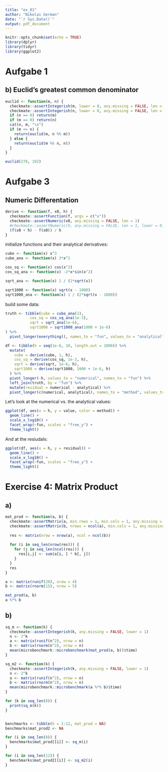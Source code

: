 ```yaml
---
title: "ex_01"
author: "Nikolai German"
date: "`r Sys.Date()`"
output: pdf_document
---
```


```r
knitr::opts_chunk$set(echo = TRUE)
library(dplyr)
library(tidyr)
library(ggplot2)
```

# Aufgabe 1

## b) Euclid's greatest common denominator

```r
euclid <- function(m, n) {
  checkmate::assertIntegerish(m, lower = 0, any.missing = FALSE, len = 1)
  checkmate::assertIntegerish(n, lower = 0, any.missing = FALSE, len = 1)
  if (n == 0) return(m)
  if (m == 0) return(n)
  cat(n, m, "\n")
  if (m <= n) {
    return(euclid(m, n %% m))
  } else {
    return(euclid(m %% n, n))
  }
}

euclid(270, 192)
```

# Aufgabe 3
## Numeric Differentation

```r
derive <- function(f, x0, h) {
  checkmate::assertFunction(f, args = c("x"))
  checkmate::assertNumeric(x0, any.missing = FALSE, len = 1)
  #checkmate::assertNumeric(h, any.missing = FALSE, len = 1, lower = 0)
  (f(x0 + h) - f(x0)) / h
}
```

initialize functions and their analytical derivatives:

```r
cube <- function(x) x^3
cube_ana <- function(x) 3*x^2

cos_sq <- function(x) cos(x^2)
cos_sq_ana <- function(x) -2*x*sin(x^2)

sqrt_ana <- function(x) 1 / (2*sqrt(x))

sqrt1000 <- function(x) sqrt(x - 1000)
sqrt1000_ana <- function(x) 1 / (2*sqrt(x - 1000))
```

build some data:

```r
truth <- tibble(cube = cube_ana(1),
           cos_sq = cos_sq_ana(1e-3),
           sqrt = sqrt_ana(1e-6),
           sqrt1000 = sqrt1000_ana(1000 + 1e-6)
) %>%
  pivot_longer(everything(), names_to = "fun", values_to = "analytical")

df <- tibble(h = seq(1e-6, 10, length.out = 1000)) %>%
  mutate(
    cube = derive(cube, 1, h),
    cos_sq = derive(cos_sq, 1e-3, h), 
    sqrt = derive(sqrt, 1e-6, h),
    sqrt1000 = derive(sqrt1000, 1000 + 1e-6, h)
  ) %>% 
  pivot_longer(-h, values_to = "numerical", names_to = "fun") %>%
  left_join(truth, by = "fun") %>%
  mutate(residual = numerical - analytical) %>%
  pivot_longer(c(numerical, analytical), names_to = "method", values_to = "value")
```


Let's look at the numerical vs. the analytical values:

```r
ggplot(df, aes(x = h, y = value, color = method)) +
  geom_line() +
  scale_x_log10() +
  facet_wrap(~fun, scales = "free_y") +
  theme_light()
```



And at the resiudals:

```r
ggplot(df, aes(x = h, y = residual)) +
  geom_line() +
  scale_x_log10() +
  facet_wrap(~fun, scales = "free_y") +
  theme_light()
```


# Exercise 4: Matrix Product
## a) 

```r
mat_prod <- function(a, b) {
  checkmate::assertMatrix(a, min.rows = 1, min.cols = 1, any.missing = FALSE)
  checkmate::assertMatrix(b, nrows = ncol(a), min.cols = 1, any.missing = FALSE)
  
  res <- matrix(nrow = nrow(a), ncol = ncol(b))
  
  for (i in seq_len(nrow(res))) {
    for (j in seq_len(ncol(res))) {
      res[i,j] <- sum(a[i, ] * b[, j])
    }
  }
  res
}
```


```r
a <- matrix(runif(20), nrow = 4)
b <- matrix(rnorm(15), nrow = 5)

mat_prod(a, b)
a %*% b
```

## b)
```r
sq_m <- function(k) {
  checkmate::assertIntegerish(k, any.missing = FALSE, lower = 1)
  n <- 2^k
  a <- matrix(runif(n^2), nrow = n)
  b <- matrix(rnorm(n^2), nrow = n)
  mean(microbenchmark::microbenchmark(mat_prod(a, b))$time)
}

sq_m2 <- function(k) {
  checkmate::assertIntegerish(k, any.missing = FALSE, lower = 1)
  n <- 2^k
  a <- matrix(runif(n^2), nrow = n)
  b <- matrix(rnorm(n^2), nrow = n)
  mean(microbenchmark::microbenchmark(a %*% b)$time)
}

for (k in seq_len(8)) {
  print(sq_m(k))
}


benchmarks <- tibble(k = 1:12, mat_prod = NA)
benchmarks$mat_prod2 <- NA

for (i in seq_len(8)) {
  benchmarks$mat_prod[[i]] <- sq_m(i)
}

for (i in seq_len(12)) {
  benchmarks$mat_prod2[[i]] <- sq_m2(i)
}

```


